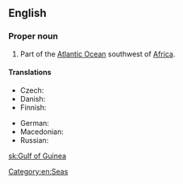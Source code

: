 ==English==
{{wikipedia}}

===Proper noun===
{{en-proper noun|head=[[gulf|Gulf]] [[of]] [[Guinea]]}}

# Part of the [[Atlantic Ocean]] southwest of [[Africa]].

====Translations====
{{trans-top|part of the Atlantic Ocean}}
* Czech: {{t+|cs|Guinejský záliv|m}}
* Danish: {{t-|da|Guineabugten}}
* Finnish: {{t-|fi|Guineanlahti}}
{{trans-mid}}
* German: {{t-|de|Golf von Guinea|m}}
* Macedonian: {{t|mk|Гвинејски Залив|m|tr=Gvínejski Záliv|sc=Cyrl}}
* Russian: {{t-|ru|Гвинейский залив|m|sc=Cyrl|tr=Gvinéjskij zalív|alt=Гвине́йский зали́в}}
{{trans-bottom}}

[[Category:en:Seas]]

[[sk:Gulf of Guinea]]